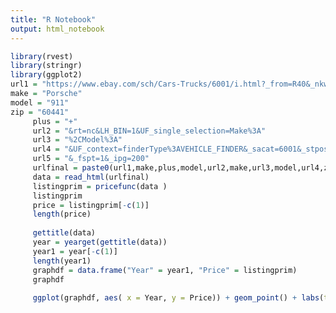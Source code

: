 ```yaml
---
title: "R Notebook"
output: html_notebook
---
```


```r
library(rvest)
library(stringr)
library(ggplot2)
url1 = "https://www.ebay.com/sch/Cars-Trucks/6001/i.html?_from=R40&_nkw="
make = "Porsche"
model = "911"
zip = "60441"
     plus = "+"
     url2 = "&rt=nc&LH_BIN=1&UF_single_selection=Make%3A"
     url3 = "%2CModel%3A"
     url4 = "&UF_context=finderType%3AVEHICLE_FINDER&_sacat=6001&_stpos="
     url5 = "&_fspt=1&_ipg=200"
     urlfinal = paste0(url1,make,plus,model,url2,make,url3,model,url4,zip,url5)
     data = read_html(urlfinal)
     listingprim = pricefunc(data )
     listingprim
     price = listingprim[-c(1)]
     length(price)
                         
     gettitle(data)
     year = yearget(gettitle(data))
     year1 = year[-c(1)]
     length(year1)
     graphdf = data.frame("Year" = year1, "Price" = listingprim)
     graphdf
     
     ggplot(graphdf, aes( x = Year, y = Price)) + geom_point() + labs(title = "Vehicle Price Vs. Vehicle Year") + scale_y_continuous("Price", limits = c(0,400000)) + scale_x_continuous("Model Year")

     
     




```

